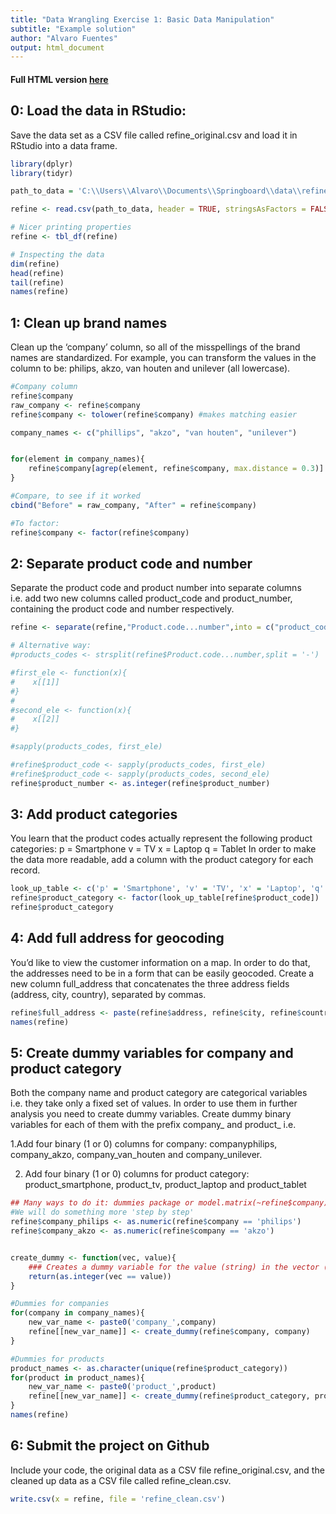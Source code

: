 ```yaml
---
title: "Data Wrangling Exercise 1: Basic Data Manipulation"
subtitle: "Example solution"
author: "Alvaro Fuentes"
output: html_document
---
```


#### Full HTML version [here](https://cdn.rawgit.com/quantcompany/Springboard_FDS/master/Ex1.html)

## 0: Load the data in RStudio:
Save the data set as a CSV file called refine_original.csv and load it in RStudio into a data frame.


```r
library(dplyr)
library(tidyr)

path_to_data = 'C:\\Users\\Alvaro\\Documents\\Springboard\\data\\refine_original.csv'

refine <- read.csv(path_to_data, header = TRUE, stringsAsFactors = FALSE)

# Nicer printing properties
refine <- tbl_df(refine)

# Inspecting the data
dim(refine)
head(refine)
tail(refine)
names(refine)
```

## 1: Clean up brand names
Clean up the 'company' column, so all of the misspellings of the brand names are standardized. For example, you can transform the values in the column to be: philips, akzo, van houten and unilever (all lowercase).

```r
#Company column
refine$company
raw_company <- refine$company
refine$company <- tolower(refine$company) #makes matching easier

company_names <- c("phillips", "akzo", "van houten", "unilever")


for(element in company_names){
    refine$company[agrep(element, refine$company, max.distance = 0.3)] <- element
}

#Compare, to see if it worked
cbind("Before" = raw_company, "After" = refine$company)

#To factor:
refine$company <- factor(refine$company)
```

## 2: Separate product code and number
Separate the product code and product number into separate columns i.e. add two new columns called product_code and product_number, containing the product code and number respectively.

```r
refine <- separate(refine,"Product.code...number",into = c("product_code","product_number"), sep="-")

# Alternative way:
#products_codes <- strsplit(refine$Product.code...number,split = '-')

#first_ele <- function(x){
#    x[[1]]
#}
#
#second_ele <- function(x){
#    x[[2]]
#}

#sapply(products_codes, first_ele)

#refine$product_code <- sapply(products_codes, first_ele)
#refine$product_code <- sapply(products_codes, second_ele)
refine$product_number <- as.integer(refine$product_number)

```

## 3: Add product categories
You learn that the product codes actually represent the following product categories:
p = Smartphone
v = TV
x = Laptop
q = Tablet
In order to make the data more readable, add a column with the product category for each record.
```r
look_up_table <- c('p' = 'Smartphone', 'v' = 'TV', 'x' = 'Laptop', 'q' = 'Tablet')
refine$product_category <- factor(look_up_table[refine$product_code])
refine$product_category
```

## 4: Add full address for geocoding
You'd like to view the customer information on a map. In order to do that, the addresses need to be in a form that can be easily geocoded. Create a new column full_address that concatenates the three address fields (address, city, country), separated by commas.

```r
refine$full_address <- paste(refine$address, refine$city, refine$country,sep = ', ')
names(refine)
```

## 5: Create dummy variables for company and product category
Both the company name and product category are categorical variables i.e. they take only a fixed set of values. In order to use them in further analysis you need to create dummy variables. Create dummy binary variables for each of them with the prefix company_ and product_ i.e.

1.Add four binary (1 or 0) columns for company: companyphilips, company_akzo, company_van_houten and company_unilever.

2. Add four binary (1 or 0) columns for product category: product_smartphone, product_tv, product_laptop and product_tablet

```r
## Many ways to do it: dummies package or model.matrix(~refine$company)
#We will do something more 'step by step'
refine$company_philips <- as.numeric(refine$company == 'philips')
refine$company_akzo <- as.numeric(refine$company == 'akzo')


create_dummy <- function(vec, value){
    ### Creates a dummy variable for the value (string) in the vector (vec)
    return(as.integer(vec == value))
}

#Dummies for companies
for(company in company_names){
    new_var_name <- paste0('company_',company)
    refine[[new_var_name]] <- create_dummy(refine$company, company)
}

#Dummies for products
product_names <- as.character(unique(refine$product_category))
for(product in product_names){
    new_var_name <- paste0('product_',product)
    refine[[new_var_name]] <- create_dummy(refine$product_category, product)
}
names(refine)
```

## 6: Submit the project on Github
Include your code, the original data as a CSV file refine_original.csv, and the cleaned up data as a CSV file called refine_clean.csv.

```r
write.csv(x = refine, file = 'refine_clean.csv')
```